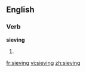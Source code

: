 ==English==

===Verb===
'''sieving'''

# {{present participle of|[[sieve]]}}

[[fr:sieving]]
[[vi:sieving]]
[[zh:sieving]]